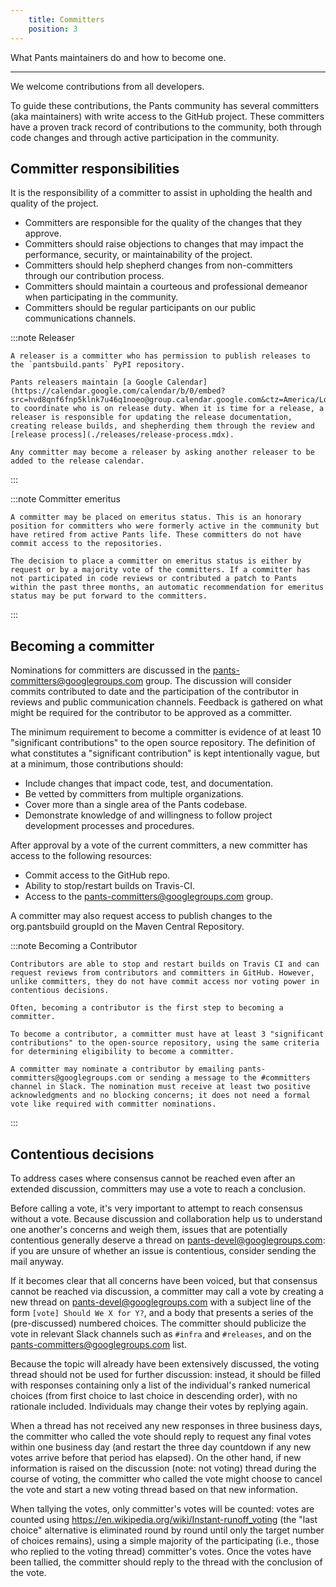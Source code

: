 ```yaml
---
    title: Committers
    position: 3
---
```


What Pants maintainers do and how to become one.

---

We welcome contributions from all developers.

To guide these contributions, the Pants community has several committers (aka maintainers) with write access to the GitHub project. These committers have a proven track record of contributions to the community, both through code changes and through active participation in the community.

## Committer responsibilities

It is the responsibility of a committer to assist in upholding the health and quality of the project.

- Committers are responsible for the quality of the changes that they approve.
- Committers should raise objections to changes that may impact the performance, security, or maintainability of the project.
- Committers should help shepherd changes from non-committers through our contribution process.
- Committers should maintain a courteous and professional demeanor when participating in the community.
- Committers should be regular participants on our public communications channels.

:::note Releaser

```
A releaser is a committer who has permission to publish releases to the `pantsbuild.pants` PyPI repository.

Pants releasers maintain [a Google Calendar](https://calendar.google.com/calendar/b/0/embed?src=hvd8qnf6fnp5klnk7u46q1noeo@group.calendar.google.com&ctz=America/Los_Angeles) to coordinate who is on release duty. When it is time for a release, a releaser is responsible for updating the release documentation, creating release builds, and shepherding them through the review and [release process](./releases/release-process.mdx).

Any committer may become a releaser by asking another releaser to be added to the release calendar.

```

:::

:::note Committer emeritus

```
A committer may be placed on emeritus status. This is an honorary position for committers who were formerly active in the community but have retired from active Pants life. These committers do not have commit access to the repositories.

The decision to place a committer on emeritus status is either by request or by a majority vote of the committers. If a committer has not participated in code reviews or contributed a patch to Pants within the past three months, an automatic recommendation for emeritus status may be put forward to the committers.

```

:::

## Becoming a committer

Nominations for committers are discussed in the [pants-committers@googlegroups.com](mailto:pants-committers@googlegroups.com) group. The discussion will consider commits contributed to date and the participation of the contributor in reviews and public communication channels. Feedback is gathered on what might be required for the contributor to be approved as a committer.

The minimum requirement to become a committer is evidence of at least 10 "significant contributions" to the open source repository. The definition of what constitutes a "significant contribution" is kept intentionally vague, but at a minimum, those contributions should:

- Include changes that impact code, test, and documentation.
- Be vetted by committers from multiple organizations.
- Cover more than a single area of the Pants codebase.
- Demonstrate knowledge of and willingness to follow project development processes and procedures.

After approval by a vote of the current committers, a new committer has access to the following resources:

- Commit access to the GitHub repo.
- Ability to stop/restart builds on Travis-CI.
- Access to the [pants-committers@googlegroups.com](mailto:pants-committers@googlegroups.com) group.

A committer may also request access to publish changes to the org.pantsbuild groupId on the Maven Central Repository.

:::note Becoming a Contributor

```
Contributors are able to stop and restart builds on Travis CI and can request reviews from contributors and committers in GitHub. However, unlike committers, they do not have commit access nor voting power in contentious decisions.

Often, becoming a contributor is the first step to becoming a committer.

To become a contributor, a committer must have at least 3 "significant contributions" to the open-source repository, using the same criteria for determining eligibility to become a committer.

A committer may nominate a contributor by emailing pants-committers@googlegroups.com or sending a message to the #committers channel in Slack. The nomination must receive at least two positive acknowledgments and no blocking concerns; it does not need a formal vote like required with committer nominations.

```

:::

## Contentious decisions

To address cases where consensus cannot be reached even after an extended discussion, committers may use a vote to reach a conclusion.

Before calling a vote, it's very important to attempt to reach consensus without a vote. Because discussion and collaboration help us to understand one another's concerns and weigh them, issues that are potentially contentious generally deserve a thread on [pants-devel@googlegroups.com](mailto:pants-devel@googlegroups.com): if you are unsure of whether an issue is contentious, consider sending the mail anyway.

If it becomes clear that all concerns have been voiced, but that consensus cannot be reached via discussion, a committer may call a vote by creating a new thread on [pants-devel@googlegroups.com](mailto:pants-devel@googlegroups.com) with a subject line of the form `[vote] Should We X for Y?`, and a body that presents a series of the (pre-discussed) numbered choices. The committer should publicize the vote in relevant Slack channels such as `#infra` and `#releases`, and on the [pants-committers@googlegroups.com](mailto:pants-committers@googlegroups.com) list.

Because the topic will already have been extensively discussed, the voting thread should not be used for further discussion: instead, it should be filled with responses containing only a list of the individual's ranked numerical choices (from first choice to last choice in descending order), with no rationale included. Individuals may change their votes by replying again.

When a thread has not received any new responses in three business days, the committer who called the vote should reply to request any final votes within one business day (and restart the three day countdown if any new votes arrive before that period has elapsed). On the other hand, if new information is raised on the discussion (note: not voting) thread during the course of voting, the committer who called the vote might choose to cancel the vote and start a new voting thread based on that new information.

When tallying the votes, only committer's votes will be counted: votes are counted using https://en.wikipedia.org/wiki/Instant-runoff_voting (the "last choice" alternative is eliminated round by round until only the target number of choices remains), using a simple majority of the participating (i.e., those who replied to the voting thread) committer's votes. Once the votes have been tallied, the committer should reply to the thread with the conclusion of the vote.


